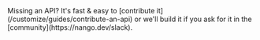 <Tip>
    Missing an API? It's fast & easy to [contribute it](/customize/guides/contribute-an-api) or we'll build it if you ask for
    it in the [community](https://nango.dev/slack).
</Tip>

<CardGroup cols={4}>
    <Card title="Intercom" href="/integrations/all/intercom" color="#68a063" />
    <Card title="Mailchimp" href="/integrations/all/mailchimp" color="#68a063" />
    <Card title="Qualtrics" href="/integrations/all/qualtrics" color="#68a063" />
    <Card title="Jotform" href="/integrations/all/jotform" color="#68a063" />
    <Card title="Medallia" href="/integrations/all/medallia" color="#68a063" />
    <Card title="Refiner" href="/integrations/all/refiner" color="#68a063" />
    <Card title="Survey Monkey" href="/integrations/all/survey-monkey" color="#68a063" />
    <Card title="Typeform" href="/integrations/all/typeform" color="#68a063" />
</CardGroup>
